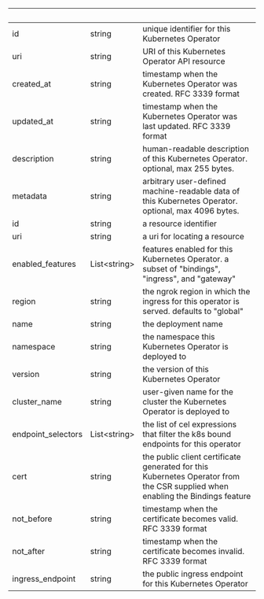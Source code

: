 
| &nbsp;             | &nbsp;             | &nbsp;                                                                                                                        |
| ------------------ | ------------------ | ----------------------------------------------------------------------------------------------------------------------------- |
| id                 | string             | unique identifier for this Kubernetes Operator                                                                                |
| uri                | string             | URI of this Kubernetes Operator API resource                                                                                  |
| created_at         | string             | timestamp when the Kubernetes Operator was created. RFC 3339 format                                                           |
| updated_at         | string             | timestamp when the Kubernetes Operator was last updated. RFC 3339 format                                                      |
| description        | string             | human-readable description of this Kubernetes Operator. optional, max 255 bytes.                                              |
| metadata           | string             | arbitrary user-defined machine-readable data of this Kubernetes Operator. optional, max 4096 bytes.                           |
| id                 | string             | a resource identifier                                                                                                         |
| uri                | string             | a uri for locating a resource                                                                                                 |
| enabled_features   | List&lt;string&gt; | features enabled for this Kubernetes Operator. a subset of "bindings", "ingress", and "gateway"                               |
| region             | string             | the ngrok region in which the ingress for this operator is served. defaults to "global"                                       |
| name               | string             | the deployment name                                                                                                           |
| namespace          | string             | the namespace this Kubernetes Operator is deployed to                                                                         |
| version            | string             | the version of this Kubernetes Operator                                                                                       |
| cluster_name       | string             | user-given name for the cluster the Kubernetes Operator is deployed to                                                        |
| endpoint_selectors | List&lt;string&gt; | the list of cel expressions that filter the k8s bound endpoints for this operator                                             |
| cert               | string             | the public client certificate generated for this Kubernetes Operator from the CSR supplied when enabling the Bindings feature |
| not_before         | string             | timestamp when the certificate becomes valid. RFC 3339 format                                                                 |
| not_after          | string             | timestamp when the certificate becomes invalid. RFC 3339 format                                                               |
| ingress_endpoint   | string             | the public ingress endpoint for this Kubernetes Operator                                                                      |
